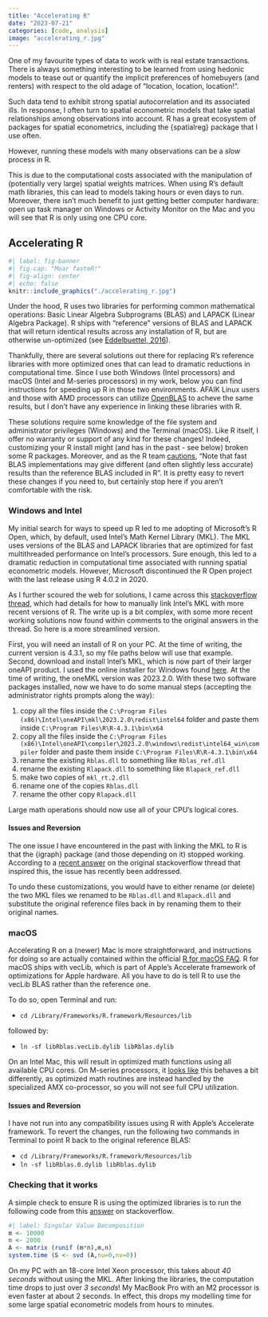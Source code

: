 ```yaml
---
title: "Accelerating R"
date: "2023-07-21"
categories: [code, analysis]
image: "accelerating_r.jpg"
---
```


One of my favourite types of data to work with is real estate transactions. There is always something interesting to be learned from using hedonic models to tease out or quantify the implicit preferences of homebuyers (and renters) with respect to the old adage of "location, location, location!".

Such data tend to exhibit strong spatial autocorrelation and its associated ills. In response, I often turn to spatial econometric models that take spatial relationships among observations into account. R has a great ecosystem of packages for spatial econometrics, including the {spatialreg} package that I use often.

However, running these models with many observations can be a *slow* process in R.

This is due to the computational costs associated with the manipulation of (potentially very large) spatial weights matrices. When using R's default math libraries, this can lead to models taking hours or even days to run. Moreover, there isn't much benefit to just getting better computer hardware: open up task manager on Windows or Activity Monitor on the Mac and you will see that R is only using one CPU core.

## Accelerating R

```r
#| label: fig-banner
#| fig-cap: "Moar fasteR!"
#| fig-align: center
#| echo: false
knitr::include_graphics("./accelerating_r.jpg")
```

Under the hood, R uses two libraries for performing common mathematical operations: Basic Linear Algebra Subprograms (BLAS) and LAPACK (Linear Algebra Package). R ships with "reference" versions of BLAS and LAPACK that will return identical results across any installation of R, but are otherwise un-optimized (see [Eddelbuettel, 2016](https://cran.irsn.fr/web/packages/gcbd/vignettes/gcbd.pdf)).

Thankfully, there are several solutions out there for replacing R's reference libraries with more optimized ones that can lead to dramatic reductions in computational time. Since I use both Windows (Intel processors) and macOS (Intel and M-series processors) in my work, below you can find instructions for speeding up R in those two environments. AFAIK Linux users and those with AMD processors can utilize [OpenBLAS](https://www.openblas.net) to acheve the same results, but I don't have any experience in linking these libraries with R.

::: callout-warning
These solutions require some knowledge of the file system and administrator privileges (Windows) and the Terminal (macOS). Like R itself, I offer no warranty or support of any kind for these changes! Indeed, customizing your R install might (and has in the past - see below) broken some R packages. Moreover, and as the R team [cautions](https://cran.r-project.org/bin/windows/base/rw-FAQ.html#Can-I-use-a-fast-BLAS_003f), "Note that fast BLAS implementations may give different (and often slightly less accurate) results than the reference BLAS included in R". It is pretty easy to revert these changes if you need to, but certainly stop here if you aren't comfortable with the risk. 
:::

### Windows and Intel

My initial search for ways to speed up R led to me adopting of Microsoft's R Open, which, by default, used Intel's Math Kernel Library (MKL). The MKL uses versions of the BLAS and LAPACK libraries that are optimized for fast multithreaded performance on Intel's processors. Sure enough, this led to a dramatic reduction in computational time associated with running spatial econometric models. However, Microsoft discontinued the R Open project with the last release using R 4.0.2 in 2020.

As I further scoured the web for solutions, I came across this [stackoverflow thread](https://stackoverflow.com/questions/38090206/linking-intels-math-kernel-library-mkl-to-r-on-windows), which had details for how to manually link Intel's MKL with more recent versions of R. The write up is a bit complex, with some more recent working solutions now found within comments to the original answers in the thread. So here is a more streamlined version.

First, you will need an install of R on your PC. At the time of writing, the current version is 4.3.1, so my file paths below will use that example. Second, download and install Intel's MKL, which is now part of their larger oneAPI product. I used the online installer for Windows found [here](https://www.intel.com/content/www/us/en/developer/articles/tool/oneapi-standalone-components.html#onemkl). At the time of writing, the oneMKL version was 2023.2.0. With these two software packages installed, now we have to do some manual steps (accepting the administrator rights prompts along the way):

1.  copy all the files inside the `C:\Program Files (x86)\Intel\oneAPI\mkl\2023.2.0\redist\intel64` folder and paste them inside `C:\Program Files\R\R-4.3.1\bin\x64`
2.  copy all the files inside the `C:\Program Files (x86)\Intel\oneAPI\compiler\2023.2.0\windows\redist\intel64_win\compiler` folder and paste them inside `C:\Program Files\R\R-4.3.1\bin\x64`
3.  rename the existing `Rblas.dll` to something like `Rblas_ref.dll`
4.  rename the existing `Rlapack.dll` to something like `Rlapack_ref.dll`
5.  make two copies of `mkl_rt.2.dll`
6.  rename one of the copies `Rblas.dll`
7.  rename the other copy `Rlapack.dll`

Large math operations should now use all of your CPU's logical cores.

#### Issues and Reversion

The one issue I have encountered in the past with linking the MKL to R is that the {igraph} package (and those depending on it) stopped working. According to a [recent answer](https://stackoverflow.com/a/76221553) on the original stackoverflow thread that inspired this, the issue has recently been addressed.

To undo these customizations, you would have to either rename (or delete) the two MKL files we renamed to be `Rblas.dll` and `Rlapack.dll` and substitute the original reference files back in by renaming them to their original names.

### macOS

Accelerating R on a (newer) Mac is more straightforward, and instructions for doing so are actually contained within the official [R for macOS FAQ](https://cran.r-project.org/bin/macosx/RMacOSX-FAQ.html#Which-BLAS-is-used-and-how-can-it-be-changed_003f). R for macOS ships with vecLib, which is part of Apple's Accelerate framework of optimizations for Apple hardware. All you have to do is tell R to use the vecLib BLAS rather than the reference one.

To do so, open Terminal and run:

-   `cd /Library/Frameworks/R.framework/Resources/lib`

followed by:

-   `ln -sf libRblas.vecLib.dylib libRblas.dylib`

On an Intel Mac, this will result in optimized math functions using all available CPU cores. On M-series processors, it [looks like](https://stackoverflow.com/questions/67587455/accelerate-framework-uses-only-one-core-on-mac-m1) this behaves a bit differently, as optimized math routines are instead handled by the specialized AMX co-processor, so you will not see full CPU utilization.

#### Issues and Reversion

I have not run into any compatibility issues using R with Apple's Accelerate framework. To revert the changes, run the following two commands in Terminal to point R back to the original reference BLAS:

-   `cd /Library/Frameworks/R.framework/Resources/lib`
-   `ln -sf libRblas.0.dylib libRblas.dylib`

### Checking that it works

A simple check to ensure R is using the optimized libraries is to run the following code from this [answer](https://stackoverflow.com/a/42854705) on stackoverflow.

```r
#| label: Singular Value Decomposition
m <- 10000
n <- 2000
A <- matrix (runif (m*n),m,n)
system.time (S <- svd (A,nu=0,nv=0))
```

On my PC with an 18-core Intel Xeon processor, this takes about *40 seconds* without using the MKL. After linking the libraries, the computation time drops to just over *3 seconds*! My MacBook Pro with an M2 processor is even faster at about 2 seconds. In effect, this drops my modelling time for some large spatial econometric models from hours to minutes.
